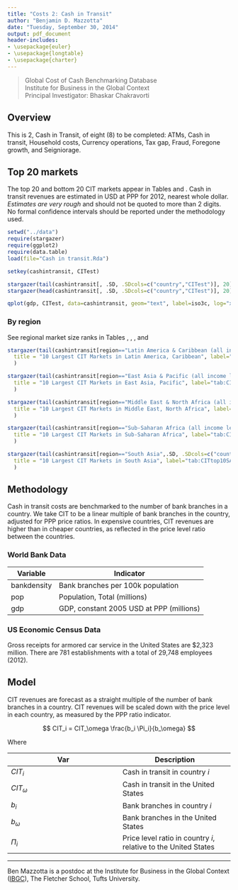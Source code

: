 ```yaml
---
title: "Costs 2: Cash in Transit"
author: "Benjamin D. Mazzotta"
date: "Tuesday, September 30, 2014"
output: pdf_document
header-includes:
- \usepackage{euler}
- \usepackage{longtable}
- \usepackage{charter}
---
```


> Global Cost of Cash Benchmarking Database   
> Institute for Business in the Global Context   
> Principal Investigator: Bhaskar Chakravorti

## Overview

This is \S2, Cash in Transit, of eight (8) to be completed: ATMs,  Cash in transit,  Household costs,  Currency operations, Tax gap, Fraud, Foregone growth, and Seigniorage.

## Top 20 markets

The top 20 and bottom 20 CIT markets appear in Tables \ref{tab:CITtop20} and \ref{tab:CITbottom20}. Cash in transit revenues are estimated in USD at PPP for 2012, nearest whole dollar. *Estimates are very rough* and should not be quoted to more than 2 digits. No formal confidence intervals should be reported under the methodology used.

```r
setwd("../data")
require(stargazer)
require(ggplot2)
require(data.table)
load(file="Cash in transit.Rda")

setkey(cashintransit, CITest)

stargazer(tail(cashintransit[, .SD, .SDcols=c("country","CITest")], 20), title = "20 Largest CIT Markets", label="tab:CITtop20", header = F, summary=F, digits=0, table.placement = "p")
stargazer(head(cashintransit[, .SD, .SDcols=c("country","CITest")], 20), title = "20 Smallest CIT Markets",label="tab:CITbottom20",  header = F, summary=F, digits=0, table.placement="p")

qplot(gdp, CITest, data=cashintransit, geom="text", label=iso3c, log="xy") + labs(title="Cash in Transit Revenues vs. GDP \n Log-log scale. Estimates by Author's Calculations.", x="GDP at PPP", y="Estimated CIT revenues in USD at PPP, 2012")

```

### By region

See regional market size ranks in Tables \ref{tab:CITtop10LAC}, \ref{tab:CITtop10EAP}, \ref{tab:CITtop10MENA}, \ref{tab:CITtop10SSA} and \ref{tab:CITtop10SAs}

```r

stargazer(tail(cashintransit[region=="Latin America & Caribbean (all income levels)",.SD, .SDcols=c("country","CITest")], 10),
  title = "10 Largest CIT Markets in Latin America, Caribbean", label="tab:CITtop10LAC", header = F, summary=F, digits=0, table.placement = "p"
  )

stargazer(tail(cashintransit[region=="East Asia & Pacific (all income levels)",.SD, .SDcols=c("country","CITest")], 10),
  title = "10 Largest CIT Markets in East Asia, Pacific", label="tab:CITtop10EAP", header = F, summary=F, digits=0, table.placement = "p"
  )

stargazer(tail(cashintransit[region=="Middle East & North Africa (all income levels)",.SD, .SDcols=c("country","CITest")], 10),
  title = "10 Largest CIT Markets in Middle East, North Africa", label="tab:CITtop10MENA", header = F, summary=F, digits=0, table.placement = "p"
  )

stargazer(tail(cashintransit[region=="Sub-Saharan Africa (all income levels)",.SD, .SDcols=c("country","CITest")], 10),
  title = "10 Largest CIT Markets in Sub-Saharan Africa", label="tab:CITtop10SSA", header = F, summary=F, digits=0, table.placement = "p"
  )

stargazer(tail(cashintransit[region=="South Asia",.SD, .SDcols=c("country","CITest")], 10),
  title = "10 Largest CIT Markets in South Asia", label="tab:CITtop10SAs", header = F, summary=F, digits=0, table.placement = "p"
  )

```



## Methodology

Cash in transit costs are benchmarked to the number of bank branches in a country. We take CIT to be a linear multiple of bank branches in the country, adjusted for PPP price ratios. In expensive countries, CIT revenues are higher than in cheaper countries, as reflected in the price level ratio between the countries.


### World Bank Data

Variable | Indicator 
--- | ---
bankdensity | Bank branches per 100k population
pop | Population, Total (millions)
gdp | GDP, constant 2005 USD at PPP (millions)

### US Economic Census Data

Gross receipts for armored car service in the United States are $2,323 million. There are 781 establishments with a total of 29,748 employees (2012).\footnote{United States Census Bureau. 2012. Economic Census: Industry Snapshots. Available at \url{http://thedataweb.rm.census.gov/TheDataWeb_HotReport2/econsnapshot/2012/snapshot.html?NAICS=561613}}

## Model

CIT revenues are forecast as a straight multiple of the number of bank branches in a country. CIT revenues will be scaled down with the price level in each country, as measured by the PPP ratio indicator.



$$ CIT_i = CIT_\omega \frac{b_i \Pi_i}{b_\omega} $$ 


Where 

Var | Description
--- | ---
$CIT_i$ | Cash in transit in country $i$
$CIT_\omega$ | Cash in transit in the United States
$b_i$ | Bank branches in country $i$
$b_\omega$ | Bank branches in the United States 
$\Pi_i$ | Price level ratio in country $i$, relative to the United States


---

\small Ben Mazzotta is a postdoc at the Institute for Business in the Global Context ([IBGC](http://fletcher.tufts.edu/IBGC)), The Fletcher School, Tufts University.
